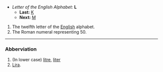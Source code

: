 *''Letter of the English Alphabet:'' '''L'''
**'''Last:''' [[K]]
**'''Next:''' [[M]]

#The twelfth letter of the [[English]] alphabet.
#The Roman numeral representing 50.
----
===Abberviation===
# (In lower case) [[litre]], [[liter]]
# [[Lira]].